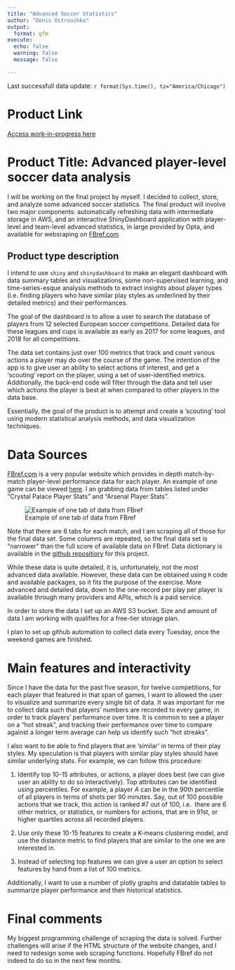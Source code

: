 ```yaml
---
title: "Advanced Soccer Statistics"
author: "Denis Ostroushko"
output:
  format: gfm
execute:
  echo: false
  warning: false
  message: false

---
```


<!-- gfm --> 

Last successfull data update: `r format(Sys.time(), tz="America/Chicago")`

# Product Link

[Access work-in-progress here](https://kexite.shinyapps.io/soccer_dashboard/)


# Product Title: Advanced player-level soccer data analysis

I will be working on the final project by myself. I decided to collect, store, and analyze some advanced soccer statistics. 
The final product will involve two major components: automatically refreshing data with intermediate storage in AWS, and 
an interactive ShinyDashboard application with player-level and team-level advanced statistics, in large provided by Opta, 
and available for websraping on [FBref.com](https://fbref.com/en/)


## Product type description 

I intend to use `shiny` and `shinydashboard` to make an elegant dashboard with data summary tables and visualizations, some
non-supervised learning, and time-series-esque analysis methods to extract insights about player types (i.e. finding players who have similar play styles as underlined by their detailed metrics) and their performances. 

The goal of the dashboard is to allow a user to search the database of players from 12 selected European soccer competitions. 
Detailed data for these leagues and cups is available as early as 2017 for some leagues, and 2018 for all competitions. 

The data set contains just over 100 metrics that track and count various actions a player may do over the course of the game. 
The intention of the app is to give user an ability to select actions of interest, and get a 'scouting' report on the player,
using a set of user-identified metrics. Additionally, the back-end code will filter through the data and tell user which 
actions the player is best at when compared to other players in the data base. 

Essentially, the goal of the product is to attempt and create a 'scouting' tool using modern statistical analysis methods, and 
data visualization techniques. 

# Data Sources 

[FBref.com](https://fbref.com/en/) is a very popular website which provides in depth match-by-match player-level performance 
data for each player. An example of one game can be viewed [here](https://fbref.com/en/matches/e62f6e78/Crystal-Palace-Arsenal-August-5-2022-Premier-League).
I an grabbing data from tables listed under "Crystal Palace Player Stats" and "Arsenal Player Stats". 

![Example of one tab of data from FBref](/Users/denisostroushko/Desktop/R/GitRepos/soccer_dashboard/Data sample.png)



Note that there are 6 tabs for each match, and I am scraping all of those for the final data set. Some columns are repeated, 
so the final data set is "narrower" than the full score of available data on FBref. Data dictionary is available in the 
[github repositiory](https://github.com/denisostroushko1/soccer_dashboard/blob/main/FBref%20Advanced%20Soccer%20Data%20Disctionary.csv) for this project.  

While these data is quite detailed, it is, unfortunately, not the most advanced data available. However, these data can be 
obtained using `R` code and available packages, so it fits the purpose of the exercise. More advanced and detailed data, down
to the one-record per play per player is available through many providers and APIs, which is a paid service. 

In order to store the data I set up an AWS S3 bucket. Size and amount of data I am working with qualifies for a free-tier 
storage plan. 

I plan to set up github automation to collect data every Tuesday, once the weekend games are finished. 

# Main features and interactivity

Since I have the data for the past five season, for twelve competitions, for each player that featured in that span of games, 
I want to allowed the user to visualize and summarize every single bit of data. It was important for me to collect data 
such that players' numbers are recorded to every game, in order to track players' performance over time. It is common to 
see a player on a "hot streak", and tracking their performance over time to compare against a longer term average can 
help us identify such "hot streaks". 

I also want to be able to find players that are 'similar' in terms of their play styles. My speculation is that 
players with similar play styles should have similar underlying stats. For example, we can follow this procedure: 

1. Identify top 10-15 attributes, or actions, a player does best (we can give user an ability to do so interactively). 
  Top attributes can be identified using percentiles. For example, a player $A$ can be in the 90th percentile of all players 
  in terms of shots per 90 minutes. Say, out of 100 possible actions that we track, this action is ranked #7 out of 100, i.e. 
  there are 6 other metrics, or statistics, or numbers for actions, that are in 91st, or higher quartiles across all recorded
  players. 
  
2. Use only these 10-15 features to create a K-means clustering model, and use the distance metric to find players that are 
  similar to the one we are interested in. 
  
3. Instead of selecting top features we can give a user an option to select features by hand from a list of 100 metrics. 

Additionally, I want to use a number of plotly graphs and datatable tables to summarize player performance and their historical 
statistics. 

# Final comments 

My biggest programming challenge of scraping the data is solved. Further challenges will arise if the HTML structure of the 
website changes, and I need to redesign some web scraping functions. Hopefully FBref do not indeed to do so in the next few 
months. 

  

